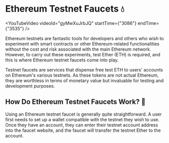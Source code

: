 # Ethereum Testnet Faucets 💧



<YouTubeVideo videoId="gyMwXuJrbJQ" startTime={"3086"} endTime={"3535"} />


Ethereum testnets are fantastic tools for developers and others who wish to experiment with smart contracts or other Ethereum-related functionalities without the cost and risk associated with the main Ethereum network. However, to carry out these experiments, test Ether (ETH) is required, and this is where Ethereum testnet faucets come into play.

Testnet faucets are services that dispense free test ETH to users' accounts on Ethereum's various testnets. As these tokens are not actual Ethereum, they are worthless in terms of monetary value but invaluable for testing and development purposes.

## How Do Ethereum Testnet Faucets Work? 🚰

Using an Ethereum testnet faucet is generally quite straightforward. A user first needs to set up a wallet compatible with the testnet they wish to use. Once they have an account, they can enter their testnet account address into the faucet website, and the faucet will transfer the testnet Ether to the account.

